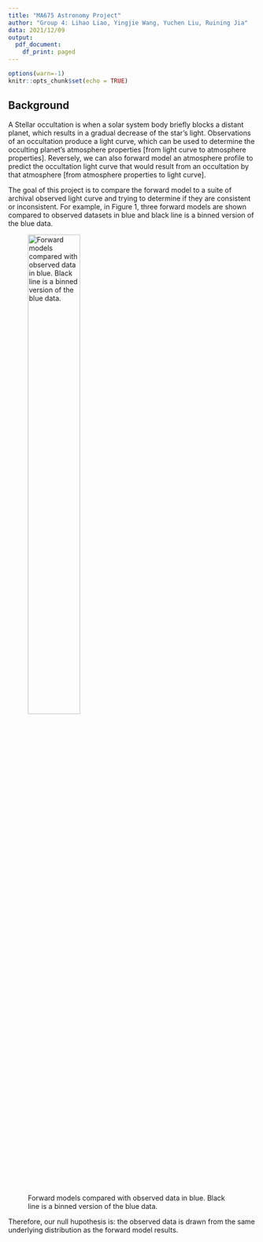 ```yaml
---
title: "MA675 Astronomy Project"
author: "Group 4: Lihao Liao, Yingjie Wang, Yuchen Liu, Ruining Jia"
data: 2021/12/09
output:
  pdf_document:
    df_print: paged
---
```


```r
options(warn=-1)
knitr::opts_chunk$set(echo = TRUE)
```

## Background

A Stellar occultation is when a solar system body briefly blocks a distant planet, which results in a gradual decrease of the star’s light. Observations of an occultation produce a light curve, which can be used to determine the occulting planet’s atmosphere properties [from light curve to atmosphere properties]. Reversely, we can also forward model an atmosphere profile to predict the occultation light curve that would result from an occultation by that atmosphere [from atmosphere properties to light curve].

The goal of this project is to compare the forward model to a suite of archival observed light curve and trying to determine if they are consistent or inconsistent. For example, in Figure 1, three forward models are shown compared to observed datasets in blue and black line is a binned version of the blue data.


![Forward models compared with observed data in blue. Black line is a binned version of the blue data.](fig_background.png){#id .class width=50% height=50%}

Therefore, our null hupothesis is: the observed data is drawn from the same underlying distribution as the forward model results.








